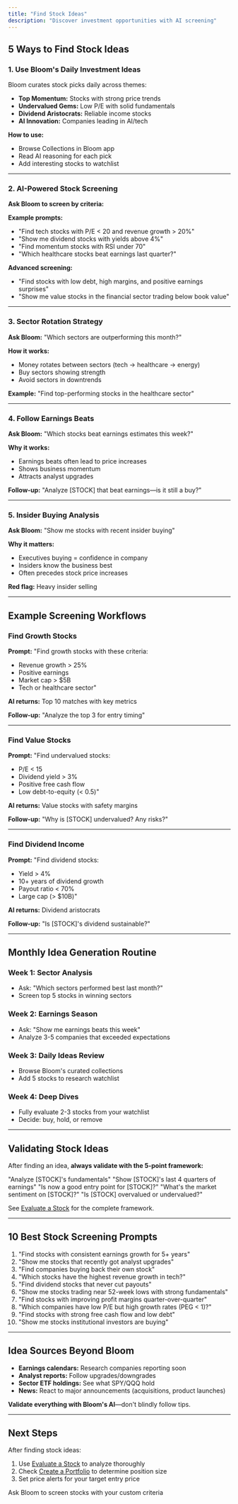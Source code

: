```yaml
---
title: "Find Stock Ideas"
description: "Discover investment opportunities with AI screening"
---
```


## 5 Ways to Find Stock Ideas

### 1. Use Bloom's Daily Investment Ideas

Bloom curates stock picks daily across themes:
- **Top Momentum:** Stocks with strong price trends
- **Undervalued Gems:** Low P/E with solid fundamentals
- **Dividend Aristocrats:** Reliable income stocks
- **AI Innovation:** Companies leading in AI/tech

**How to use:**
- Browse Collections in Bloom app
- Read AI reasoning for each pick
- Add interesting stocks to watchlist

---

### 2. AI-Powered Stock Screening

**Ask Bloom to screen by criteria:**

**Example prompts:**
- "Find tech stocks with P/E < 20 and revenue growth > 20%"
- "Show me dividend stocks with yields above 4%"
- "Find momentum stocks with RSI under 70"
- "Which healthcare stocks beat earnings last quarter?"

**Advanced screening:**
- "Find stocks with low debt, high margins, and positive earnings surprises"
- "Show me value stocks in the financial sector trading below book value"

---

### 3. Sector Rotation Strategy

**Ask Bloom:** "Which sectors are outperforming this month?"

**How it works:**
- Money rotates between sectors (tech → healthcare → energy)
- Buy sectors showing strength
- Avoid sectors in downtrends

**Example:** "Find top-performing stocks in the healthcare sector"

---

### 4. Follow Earnings Beats

**Ask Bloom:** "Which stocks beat earnings estimates this week?"

**Why it works:**
- Earnings beats often lead to price increases
- Shows business momentum
- Attracts analyst upgrades

**Follow-up:** "Analyze [STOCK] that beat earnings—is it still a buy?"

---

### 5. Insider Buying Analysis

**Ask Bloom:** "Show me stocks with recent insider buying"

**Why it matters:**
- Executives buying = confidence in company
- Insiders know the business best
- Often precedes stock price increases

**Red flag:** Heavy insider selling

---

## Example Screening Workflows

### Find Growth Stocks

**Prompt:** "Find growth stocks with these criteria:
- Revenue growth > 25%
- Positive earnings
- Market cap > $5B
- Tech or healthcare sector"

**AI returns:** Top 10 matches with key metrics

**Follow-up:** "Analyze the top 3 for entry timing"

---

### Find Value Stocks

**Prompt:** "Find undervalued stocks:
- P/E < 15
- Dividend yield > 3%
- Positive free cash flow
- Low debt-to-equity (< 0.5)"

**AI returns:** Value stocks with safety margins

**Follow-up:** "Why is [STOCK] undervalued? Any risks?"

---

### Find Dividend Income

**Prompt:** "Find dividend stocks:
- Yield > 4%
- 10+ years of dividend growth
- Payout ratio < 70%
- Large cap (> $10B)"

**AI returns:** Dividend aristocrats

**Follow-up:** "Is [STOCK]'s dividend sustainable?"

---

## Monthly Idea Generation Routine

### Week 1: Sector Analysis
- Ask: "Which sectors performed best last month?"
- Screen top 5 stocks in winning sectors

### Week 2: Earnings Season
- Ask: "Show me earnings beats this week"
- Analyze 3-5 companies that exceeded expectations

### Week 3: Daily Ideas Review
- Browse Bloom's curated collections
- Add 5 stocks to research watchlist

### Week 4: Deep Dives
- Fully evaluate 2-3 stocks from your watchlist
- Decide: buy, hold, or remove

---

## Validating Stock Ideas

After finding an idea, **always validate with the 5-point framework:**

<Steps>
<Step title="Check fundamentals">
"Analyze [STOCK]'s fundamentals"
</Step>

<Step title="Review earnings">
"Show [STOCK]'s last 4 quarters of earnings"
</Step>

<Step title="Assess technicals">
"Is now a good entry point for [STOCK]?"
</Step>

<Step title="Check sentiment">
"What's the market sentiment on [STOCK]?"
</Step>

<Step title="Verify valuation">
"Is [STOCK] overvalued or undervalued?"
</Step>
</Steps>

See [Evaluate a Stock](/guides/how-to/evaluate-stock) for the complete framework.

---

## 10 Best Stock Screening Prompts

1. "Find stocks with consistent earnings growth for 5+ years"
2. "Show me stocks that recently got analyst upgrades"
3. "Find companies buying back their own stock"
4. "Which stocks have the highest revenue growth in tech?"
5. "Find dividend stocks that never cut payouts"
6. "Show me stocks trading near 52-week lows with strong fundamentals"
7. "Find stocks with improving profit margins quarter-over-quarter"
8. "Which companies have low P/E but high growth rates (PEG < 1)?"
9. "Find stocks with strong free cash flow and low debt"
10. "Show me stocks institutional investors are buying"

---

## Idea Sources Beyond Bloom

- **Earnings calendars:** Research companies reporting soon
- **Analyst reports:** Follow upgrades/downgrades
- **Sector ETF holdings:** See what SPY/QQQ hold
- **News:** React to major announcements (acquisitions, product launches)

**Validate everything with Bloom's AI**—don't blindly follow tips.

---

## Next Steps

After finding stock ideas:
1. Use [Evaluate a Stock](/guides/how-to/evaluate-stock) to analyze thoroughly
2. Check [Create a Portfolio](/guides/how-to/create-portfolio) to determine position size
3. Set price alerts for your target entry price

<Card title="Start Finding Ideas" icon="lightbulb" href="https://investwithbloom.com">
Ask Bloom to screen stocks with your custom criteria
</Card>
